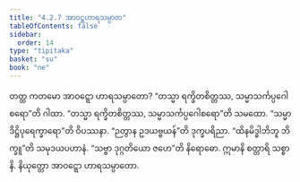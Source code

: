 ```yaml
---
title: "4.2.7 အာဝဋ္ဋဟာရသမ္ပာတ"
tableOfContents: false
sidebar:
  order: 14
type: "tipitaka"
basket: "su"
book: "ne"
---
```



<DynamicBreadcrumb />

<Division number="69" book="ne">

<Paragraph number="509" book="ne">
တတ္ထ ကတမော အာဝဋ္ဋော ဟာရသမ္ပာတော?
</Paragraph>

<Paragraph number="510" book="ne">
“တသ္မာ ရက္ခိတစိတ္တဿ, သမ္မာသင်္ကပ္ပဂေါစရော”တိ ဂါထာ. “တသ္မာ ရက္ခိတစိတ္တဿ, သမ္မာသင်္ကပ္ပဂေါစရော”တိ သမထော. “သမ္မာဒိဋ္ဌိပုရေက္ခာရော”တိ ဝိပဿနာ. “ဉတွာန ဥဒယဗ္ဗယန်”တိ ဒုက္ခပရိညာ. “ထိနမိဒ္ဓါဘိဘူ ဘိက္ခူ”တိ သမုဒယပဟာနံ. “သဗ္ဗာ ဒုဂ္ဂတိယော ဇဟေ”တိ နိရောဓော. ဣမာနိ စတ္တာရိ သစ္စာနိ.

</Paragraph>
</Division>

<Paragraph number="511" type="center" book="ne">
နိယုတ္တော အာဝဋ္ဋော ဟာရသမ္ပာတော.
</Paragraph>